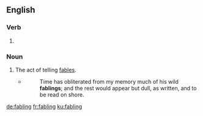 
==English==

===Verb===
{{head|en|present participle}}

# {{present participle of|fable|lang=en}}

===Noun===
{{en-noun}}

# The act of telling [[fable]]s.
#* {{w|Charles Lamb}}
#*: Time has obliterated from my memory much of his wild '''fablings'''; and the rest would appear but dull, as written, and to be read on shore.

[[de:fabling]]
[[fr:fabling]]
[[ku:fabling]]